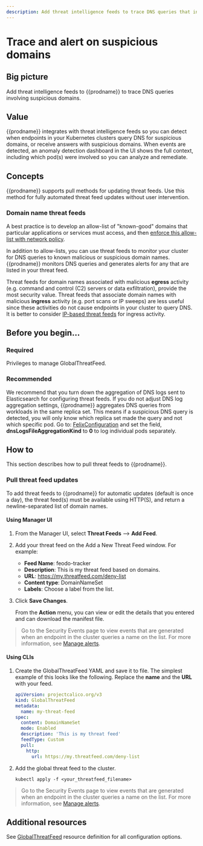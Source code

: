 ```yaml
---
description: Add threat intelligence feeds to trace DNS queries that involve suspicious domains.
---
```


# Trace and alert on suspicious domains

## Big picture

Add threat intelligence feeds to {{prodname}} to trace DNS queries involving suspicious domains.

## Value

{{prodname}} integrates with threat intelligence feeds so you can detect when endpoints in your Kubernetes clusters query DNS for suspicious domains, or receive answers with suspicious domains. When events are detected, an anomaly detection dashboard in the UI shows the full context, including which pod(s) were involved so you can analyze and remediate.

## Concepts

{{prodname}} supports pull methods for updating threat feeds. Use this method for fully automated threat feed updates without user intervention. 

### Domain name threat feeds

A best practice is to develop an allow-list of "known-good" domains that particular applications or services must access, and then [enforce this allow-list with network policy](../network-policy/domain-based-policy.mdx).

In addition to allow-lists, you can use threat feeds to monitor your cluster for DNS queries to known malicious or suspicious domain names. {{prodname}} monitors DNS queries and generates alerts for any that are listed in your threat feed.

Threat feeds for domain names associated with malicious **egress** activity (e.g. command and control (C2) servers or data exfiltration), provide the most security value. Threat feeds that associate domain names with malicious **ingress** activity (e.g. port scans or IP sweeps) are less useful since these activities do not cause endpoints in your cluster to query DNS. It is better to consider [IP-based threat feeds](suspicious-ips.mdx) for ingress activity.

## Before you begin...

### Required

Privileges to manage GlobalThreatFeed.

### Recommended

We recommend that you turn down the aggregation of DNS logs sent to Elasticsearch for configuring threat feeds. If you do not adjust DNS log aggregation settings, {{prodname}} aggregates DNS queries from workloads in the same replica set. This means if a suspicious DNS query is detected, you will only know which replica set made the query and not which specific pod. Go to: [FelixConfiguration](../reference/resources/felixconfig.mdx) and set the field, **dnsLogsFileAggregationKind** to **0** to log individual pods separately.

## How to

This section describes how to pull threat feeds to {{prodname}}.


### Pull threat feed updates

To add threat feeds to {{prodname}} for automatic updates (default is once a day), the threat feed(s) must be available using HTTP(S), and return a newline-separated list of domain names.

#### Using Manager UI

1. From the Manager UI, select **Threat Feeds** --> **Add Feed**.
2. Add your threat feed on the Add a New Threat Feed window. For example:
   - **Feed Name**: feodo-tracker
   - **Description**: This is my threat feed based on domains.
   - **URL**: https://my.threatfeed.com/deny-list
   - **Content type**: DomainNameSet
   - **Labels**: Choose a label from the list.
3. Click **Save Changes**.
   
   From the **Action** menu, you can view or edit the details that you entered and can download the manifest file.

> Go to the Security Events page to view events that are generated when an endpoint in the cluster queries a name on the list. For more information, see [Manage alerts](../visibility/alerts.mdx).

#### Using CLIs

1. Create the GlobalThreatFeed YAML and save it to file.
   The simplest example of this looks like the following. Replace the **name** and the **URL** with your feed.

   ```yaml
   apiVersion: projectcalico.org/v3
   kind: GlobalThreatFeed
   metadata:
     name: my-threat-feed
   spec:
     content: DomainNameSet
     mode: Enabled
     description: 'This is my threat feed'
     feedType: Custom
     pull:
       http:
         url: https://my.threatfeed.com/deny-list
   ```

2. Add the global threat feed to the cluster.

   ```shell
   kubectl apply -f <your_threatfeed_filename>
   ```

> Go to the Security Events page to view events that are generated when an endpoint in the cluster queries a name on the list. For more information, see [Manage alerts](../visibility/alerts.mdx).

## Additional resources

See [GlobalThreatFeed](../reference/resources/globalthreatfeed.mdx) resource definition for all configuration options.
